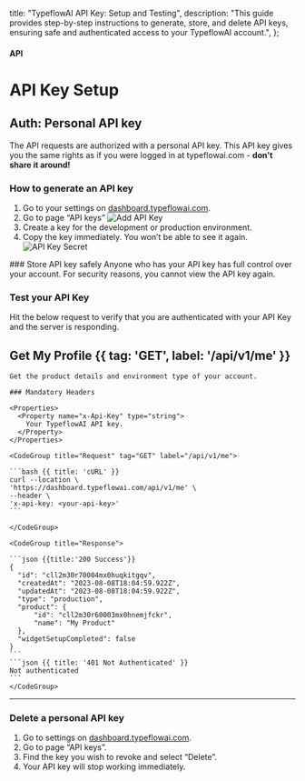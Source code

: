

  title: "TypeflowAI API Key: Setup and Testing",
  description:
    "This guide provides step-by-step instructions to generate, store, and delete API keys, ensuring safe and authenticated access to your TypeflowAI account.",
};

#### API

# API Key Setup

## Auth: Personal API key

The API requests are authorized with a personal API key. This API key gives you the same rights as if you were logged in at typeflowai.com - **don't share it around!**

### How to generate an API key

1. Go to your settings on [dashboard.typeflowai.com](https://dashboard.typeflowai.com).
2. Go to page “API keys”
   <Image src={AddApiKey} alt="Add API Key" quality="100" className="max-w-full rounded-lg sm:max-w-3xl" />
3. Create a key for the development or production environment.
4. Copy the key immediately. You won’t be able to see it again.
   <Image
     src={ApiKeySecret}
     alt="API Key Secret"
     quality="100"
     className="max-w-full rounded-lg sm:max-w-3xl"
   />

<Note>
  ### Store API key safely Anyone who has your API key has full control over your account. For security
  reasons, you cannot view the API key again.
</Note>

### Test your API Key

Hit the below request to verify that you are authenticated with your API Key and the server is responding.

## Get My Profile {{ tag: 'GET', label: '/api/v1/me' }}

<Row>
  <Col>

    Get the product details and environment type of your account.

    ### Mandatory Headers

    <Properties>
      <Property name="x-Api-Key" type="string">
        Your TypeflowAI API key.
      </Property>
    </Properties>

  </Col>
  <Col sticky>

    <CodeGroup title="Request" tag="GET" label="/api/v1/me">

    ```bash {{ title: 'cURL' }}
    curl --location \
    'https://dashboard.typeflowai.com/api/v1/me' \
    --header \
    'x-api-key: <your-api-key>'
    ```

    </CodeGroup>

    <CodeGroup title="Response">

    ```json {{title:'200 Success'}}
    {
      "id": "cll2m30r70004mx0huqkitgqv",
      "createdAt": "2023-08-08T18:04:59.922Z",
      "updatedAt": "2023-08-08T18:04:59.922Z",
      "type": "production",
      "product": {
          "id": "cll2m30r60003mx0hnemjfckr",
          "name": "My Product"
      },
      "widgetSetupCompleted": false
    }
    ```
    ```json {{ title: '401 Not Authenticated' }}
    Not authenticated
    ```
    </CodeGroup>

  </Col>
</Row>

---

### Delete a personal API key

1. Go to settings on [dashboard.typeflowai.com](https://dashboard.typeflowai.com/).
2. Go to page “API keys”.
3. Find the key you wish to revoke and select “Delete”.
4. Your API key will stop working immediately.
